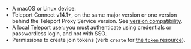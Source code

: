 - A macOS or Linux device.
- Teleport Connect v14.1+, on the same major version or one version behind the Teleport Proxy
  Service version. See [version compatibility](../../upcoming-releases.mdx#teleport).
- A local Teleport user: you must authenticate using credentials or passwordless login, and not with
  SSO.
- Permissions to create join tokens (verb `create` for [the `token` resource](../../reference/access-controls/roles.mdx)).
